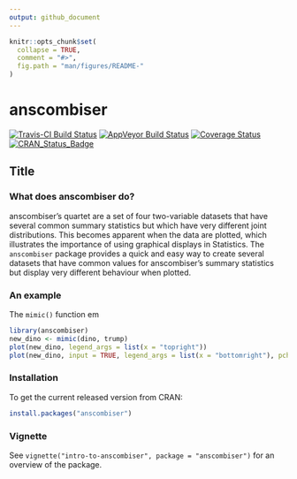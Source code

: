 ```yaml
---
output: github_document
---
```


<!-- README.md is generated from README.Rmd. Please edit that file -->

```r
knitr::opts_chunk$set(
  collapse = TRUE,
  comment = "#>",
  fig.path = "man/figures/README-"
)
```

# anscombiser

[![Travis-CI Build Status](https://travis-ci.org/paulnorthrop/anscombiser.svg?branch=master)](https://travis-ci.org/paulnorthrop/anscombiser) 
[![AppVeyor Build Status](https://ci.appveyor.com/api/projects/status/github/paulnorthrop/anscombiser?branch=master&svg=true)](https://ci.appveyor.com/project/paulnorthrop/anscombiser)
[![Coverage Status](https://codecov.io/github/paulnorthrop/anscombiser/coverage.svg?branch=master)](https://codecov.io/github/paulnorthrop/anscombiser?branch=master)
[![CRAN_Status_Badge](https://www.r-pkg.org/badges/version/anscombiser)](https://cran.r-project.org/package=anscombiser)

## Title

### What does anscombiser do?

anscombiser's quartet are a set of four two-variable datasets that have several common summary statistics but which have very different joint distributions.  This becomes apparent when the data are plotted, which illustrates the importance of using graphical displays in Statistics.  The `anscombiser` package provides a quick and easy way to create several datasets that have common values for anscombiser's summary statistics but display very different behaviour when plotted. 

### An example

The `mimic()` function em

```r
library(anscombiser)
new_dino <- mimic(dino, trump)
plot(new_dino, legend_args = list(x = "topright"))
plot(new_dino, input = TRUE, legend_args = list(x = "bottomright"), pch = 20)
```


### Installation

To get the current released version from CRAN:

```r
install.packages("anscombiser")
```

### Vignette

See `vignette("intro-to-anscombiser", package = "anscombiser")` for an overview of the package.

